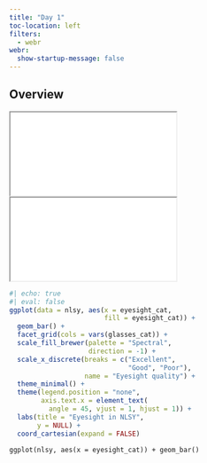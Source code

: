 ```yaml
---
title: "Day 1"
toc-location: left
filters:
  - webr
webr:
  show-startup-message: false
---
```


## Overview

```{=html}
<script type="module">
await globalThis.webR.evalRVoid(`
download.file(
  'https://raw.githubusercontent.com/louisahsmith/intro-to-R-2023/main/data/nlsy_cc.csv',
  'nlsy_cc.csv'
)

webr::install(c("ggplot2", "dplyr", "readr", "forcats"))

library(ggplot2)
nlsy <- readr::read_csv("nlsy_cc.csv") |> 
  dplyr::mutate(eyesight_cat = factor(eyesight, labels = c("Excellent", "Very Good",
               "Good", "Fair", "Poor")),
    glasses_cat = factor(glasses, labels = c("Doesn't wear glasses",
                     "Wears glasses/contacts")),
    race_eth_cat = forcats::fct_recode(as.character(race_eth),
    "Hispanic" = "1",
    "Black" = "2",
    "Non-Black, Non-Hispanic" = "3"),
    sex_cat = factor(sex, labels = c("Male", "Female"))) |> 
  dplyr::select(id, samp, sex_cat, race_eth_cat, dplyr::everything())
`)
</script>	
```

<div>

```{=html}
<iframe class="slide-deck" src="slides/intro-course.html"></iframe>
```

</div>

<div>

```{=html}
<iframe class="slide-deck" src="slides/intro-ggplot.html"></iframe>
```

</div>

```r
#| echo: true
#| eval: false
ggplot(data = nlsy, aes(x = eyesight_cat, 
                        fill = eyesight_cat)) +
  geom_bar() +
  facet_grid(cols = vars(glasses_cat)) +
  scale_fill_brewer(palette = "Spectral",
                    direction = -1) +
  scale_x_discrete(breaks = c("Excellent", 
                              "Good", "Poor"),
                   name = "Eyesight quality") +
  theme_minimal() +
  theme(legend.position = "none",
        axis.text.x = element_text(
          angle = 45, vjust = 1, hjust = 1)) +
  labs(title = "Eyesight in NLSY",
       y = NULL) +
  coord_cartesian(expand = FALSE)
```


```webr-r
ggplot(nlsy, aes(x = eyesight_cat)) + geom_bar()
```

